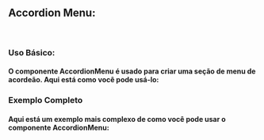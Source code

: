 

<Meta of={AccordionMenuStories} />

## Accordion Menu:

<br />

### Uso Básico:

#### O componente AccordionMenu é usado para criar uma seção de menu de acordeão. Aqui está como você pode usá-lo:

<Canvas />

<Controls/>

### Exemplo Completo
#### Aqui está um exemplo mais complexo de como você pode usar o componente AccordionMenu:

<Canvas of={AccordionMenuStories.MultipleAccordions}/>

